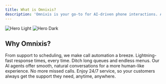 ```yaml
---
title: What is Omnixis?
description: 'Omnixis is your go-to for AI-driven phone interactions. Automate calls effortlessly with our user-friendly platform—no coding needed.'
---
```


<img
  className="block dark:hidden"
  src="/images/main-image.jpeg"
  alt="Hero Light"
/>
<img
  className="hidden dark:block"
  src="/images/main-image.jpeg"
  alt="Hero Dark"
/>

## Why Omnixis?

<CardGroup cols={2}>
  <Card
    title="Effortless Automation"
    icon="bolt-auto"
  >
    From support to scheduling, we make call automation a breeze.
  </Card>
  <Card
    title="Instant Responses"
    icon="reply-all"
  >
    Lightning-fast response times, every time.
  </Card>
  <Card
    title="No More IVRs"
    icon="hashtag"
  >
    Ditch long queues and endless menus. Our AI agents offer smooth, natural conversations for a more human-like experience.
  </Card>
  <Card
    title="24/7 Availability"
    icon="clock-rotate-left"
  >
    No more missed calls. Enjoy 24/7 service, so your customers always get the support they need, anytime, anywhere.
  </Card>
</CardGroup>